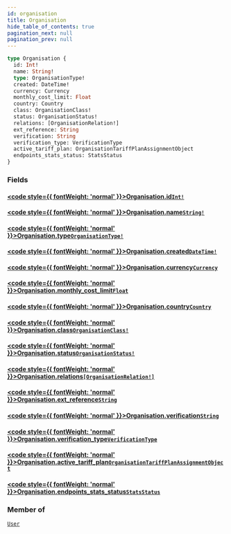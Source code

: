 ```yaml
---
id: organisation
title: Organisation
hide_table_of_contents: true
pagination_next: null
pagination_prev: null
---
```








 

```graphql
type Organisation {
  id: Int!
  name: String!
  type: OrganisationType!
  created: DateTime!
  currency: Currency
  monthly_cost_limit: Float
  country: Country
  class: OrganisationClass!
  status: OrganisationStatus!
  relations: [OrganisationRelation!]
  ext_reference: String
  verification: String
  verification_type: VerificationType
  active_tariff_plan: OrganisationTariffPlanAssignmentObject
  endpoints_stats_status: StatsStatus
}
```


### Fields

#### [<code style={{ fontWeight: 'normal' }}>Organisation.<b>id</b></code>](#)<Bullet />[`Int!`](/graphql/scalars/int) <Badge class="secondary" text="non-null"/> <Badge class="secondary" text="scalar"/>
> 
> 

#### [<code style={{ fontWeight: 'normal' }}>Organisation.<b>name</b></code>](#)<Bullet />[`String!`](/graphql/scalars/string) <Badge class="secondary" text="non-null"/> <Badge class="secondary" text="scalar"/>
> 
> 

#### [<code style={{ fontWeight: 'normal' }}>Organisation.<b>type</b></code>](#)<Bullet />[`OrganisationType!`](/graphql/objects/organisation-type) <Badge class="secondary" text="non-null"/> <Badge class="secondary" text="object"/>
> 
> 

#### [<code style={{ fontWeight: 'normal' }}>Organisation.<b>created</b></code>](#)<Bullet />[`DateTime!`](/graphql/scalars/date-time) <Badge class="secondary" text="non-null"/> <Badge class="secondary" text="scalar"/>
> 
> 

#### [<code style={{ fontWeight: 'normal' }}>Organisation.<b>currency</b></code>](#)<Bullet />[`Currency`](/graphql/objects/currency) <Badge class="secondary" text="object"/>
> 
> 

#### [<code style={{ fontWeight: 'normal' }}>Organisation.<b>monthly_cost_limit</b></code>](#)<Bullet />[`Float`](/graphql/scalars/float) <Badge class="secondary" text="scalar"/>
> 
> 

#### [<code style={{ fontWeight: 'normal' }}>Organisation.<b>country</b></code>](#)<Bullet />[`Country`](/graphql/objects/country) <Badge class="secondary" text="object"/>
> 
> 

#### [<code style={{ fontWeight: 'normal' }}>Organisation.<b>class</b></code>](#)<Bullet />[`OrganisationClass!`](/graphql/objects/organisation-class) <Badge class="secondary" text="non-null"/> <Badge class="secondary" text="object"/>
> 
> 

#### [<code style={{ fontWeight: 'normal' }}>Organisation.<b>status</b></code>](#)<Bullet />[`OrganisationStatus!`](/graphql/objects/organisation-status) <Badge class="secondary" text="non-null"/> <Badge class="secondary" text="object"/>
> 
> 

#### [<code style={{ fontWeight: 'normal' }}>Organisation.<b>relations</b></code>](#)<Bullet />[`[OrganisationRelation!]`](/graphql/objects/organisation-relation) <Badge class="secondary" text="list"/> <Badge class="secondary" text="object"/>
> 
> 

#### [<code style={{ fontWeight: 'normal' }}>Organisation.<b>ext_reference</b></code>](#)<Bullet />[`String`](/graphql/scalars/string) <Badge class="secondary" text="scalar"/>
> 
> 

#### [<code style={{ fontWeight: 'normal' }}>Organisation.<b>verification</b></code>](#)<Bullet />[`String`](/graphql/scalars/string) <Badge class="secondary" text="scalar"/>
> 
> 

#### [<code style={{ fontWeight: 'normal' }}>Organisation.<b>verification_type</b></code>](#)<Bullet />[`VerificationType`](/graphql/objects/verification-type) <Badge class="secondary" text="object"/>
> 
> 

#### [<code style={{ fontWeight: 'normal' }}>Organisation.<b>active_tariff_plan</b></code>](#)<Bullet />[`OrganisationTariffPlanAssignmentObject`](/graphql/objects/organisation-tariff-plan-assignment-object) <Badge class="secondary" text="object"/>
> 
> 

#### [<code style={{ fontWeight: 'normal' }}>Organisation.<b>endpoints_stats_status</b></code>](#)<Bullet />[`StatsStatus`](/graphql/objects/stats-status) <Badge class="secondary" text="object"/>
> 
> 



### Member of

[`User`](/graphql/objects/user)  <Badge className="secondary" text="object"/>



